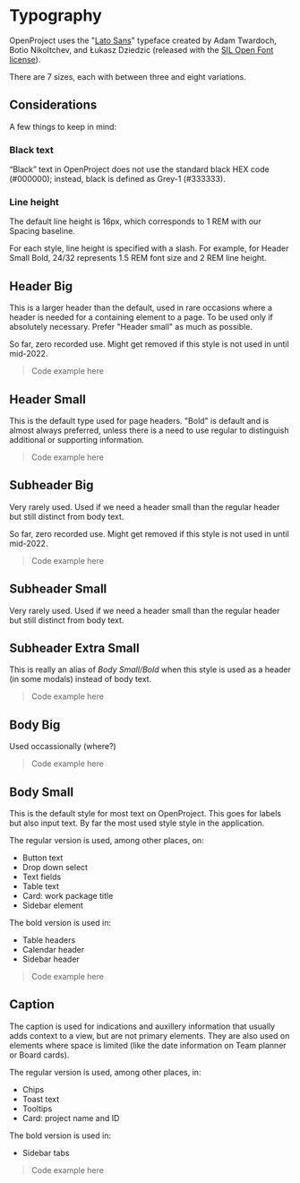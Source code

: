 
<Meta title="Styles/Typography" />

# Typography

OpenProject uses the "[Lato Sans](https://github.com/latofonts/lato-source)" typeface created by Adam Twardoch, Botio Nikoltchev, and Łukasz Dziedzic (released with the [SIL Open Font license](https://scripts.sil.org/cms/scripts/page.php?site_id=nrsi&id=OFL)).

There are 7 sizes, each with between three and eight variations.

## Considerations

A few things to keep in mind:

### Black text

“Black” text in OpenProject does not use the standard black HEX code (#000000); instead, black is defined as Grey-1 (#333333).

### Line height

The default line height is 16px, which corresponds to 1 REM with our Spacing baseline.

For each style, line height is specified with a slash. For example, for Header Small Bold, 24/32 represents 1.5 REM font size and 2 REM line height.

## Header Big

This is a larger header than the default, used in rare occasions where a header is needed for a containing element to a page. To be used only if absolutely necessary. Prefer "Header small" as much as possible.

So far, zero recorded use. Might get removed if this style is not used in until mid-2022.

> Code example here

## Header Small

This is the default type used for page headers. "Bold" is default and is almost always preferred, unless there is a need to use regular to distinguish additional or supporting information.

> Code example here

## Subheader Big

Very rarely used. Used if we need a header small than the regular header but still distinct from body text.

So far, zero recorded use. Might get removed if this style is not used in until mid-2022.

> Code example here

## Subheader Small

Very rarely used. Used if we need a header small than the regular header but still distinct from body text.

## Subheader Extra Small

This is really an alias of _Body Small/Bold_ when this style is used as a header (in some modals) instead of body text. 

> Code example here

## Body Big

Used occassionally (where?)

> Code example here

## Body Small

This is the default style for most text on OpenProject. This goes for labels but also input text. By far the most used style style in the application. 

The regular version is used, among other places, on:
- Button text
- Drop down select
- Text fields
- Table text
- Card: work package title
- Sidebar element

The bold version is used in:

- Table headers
- Calendar header
- Sidebar header

> Code example here

## Caption

The caption is used for indications and auxillery information that usually adds context to a view, but are not primary elements. They are also used on elements where space is limited (like the date information on Team planner or Board cards).

The regular version is used, among other places, in:

- Chips
- Toast text
- Tooltips
- Card: project name and ID

The bold version is used in:

- Sidebar tabs

> Code example here

